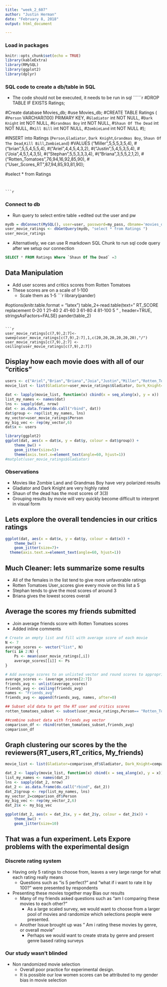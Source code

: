 ---
title: "week_2_607"
author: "Justin Herman"
date: "February 8, 2018"
output: html_document

---

### Load in packages 

```{r}
knitr::opts_chunk$set(echo = TRUE)
library(kableExtra)
library(RMySQL)
library(ggplot2)
library(dplyr)

```
### SQL code to create a db/table in SQL
+ The code should not be executed, it needs to be run in sql
``````{r}
#DROP TABLE IF EXISTS Ratings;

#Create database Movies_db;
#use Movies_db;
#CREATE TABLE Ratings (
#`Person` VARCHAR(100) PRIMARY KEY,
#`Gladiator`  int  NOT NULL,
#`Dark Knight`  int  NOT NULL,
#`Grandmas Boy`  int NOT NULL,
#`Shaun Of The Dead`  int NOT NULL,
#`Kill Bill`  int NOT NULL,
#`ZombieLand`  int NOT NULL
#);


#INSERT into Ratings (`Person`,`Gladiator`, `Dark Knight`,`Grandmas Boy`,	`Shaun Of The Dead`,`Kill Bill`,`ZombieLand`)
#VALUES ("Miller",5,5,5,3,5,4),
#("brian",5,5,4,5,5,4),
#("Ariel",4,4,5,4,3,2),
#("Justin",5,4,5,3,5,4),
#("Joia",4,5,1,4,3,5),
#("Stephan",5,5,3,3,3,4),
#("Briana",3,5,5,2,1,2),
#("Rotten_Tomatoes",76,94,16,92,85,90),
#("User_Scores_RT",87,94,85,93,81,90);



#select * from Ratings

```


```{r, echo=FALSE}

```

### Connect to db
+ Run query to select entire table
+edited out the user and pw

```{r}
mydb = dbConnect(MySQL(), user=user, password=my_pass, dbname='movies_db', host='localhost')
user_movie_ratings <- dbGetQuery(mydb, "select * from Ratings ")
user_movie_ratings

```

+ Alternatively, we can use R markdown SQL Chunk to run sql code query after we setup our connection
```{sql connection=mydb}
SELECT * FROM Ratings Where `Shaun Of The Dead` =3

```
## Data Manipulation
+  Add user scores and critics scores from Rotten Tomatoes
+ These scores are on a scale of 1-100
    + Scale them as 1-5
```{r, echo=FALSE} 
library(pander)

#options(knitr.table.format = "latex")
table_2<-read.table(text="
RT_SCORE replacement
0-20 1
21-40 2
41-60 3
61-80 4
81-100 5
" ,  header=TRUE, stringsAsFactors=FALSE)
pander(table_2)

```

```{r}
user_movie_ratings[c(7,9),2:7]<- sweep(user_movie_ratings[c(7,9),2:7],1,c(20,20,20,20,20,20),"/")
user_movie_ratings[c(7,9),2:7] <- ceiling(user_movie_ratings[c(7,9),2:7])
```

## Display how each movie does with all of our "critics"
```{r}

users <- c("Ariel","Brian","Briana","Joia","Justin","Miller","Rotten_Tomatoes","Stephan","User_scores_RT")
movie_list <- list(Gladiator=user_movie_ratings$Gladiator, Dark_Knight=user_movie_ratings$`Dark Knight`,Grandmas_Boy=user_movie_ratings$`Grandmas Boy`,Shaun_Of_The_dead=user_movie_ratings$`Shaun Of The Dead`,Kill_Bill=user_movie_ratings$`Kill Bill`,Zombie_Land =user_movie_ratings$ZombieLand)
                 
dat <- lapply(movie_list, function(x) cbind(x = seq_along(x), y = x))
list_my_names <- names(dat)
lns <- sapply(dat, nrow)
dat <- as.data.frame(do.call("rbind", dat))
dat$group <- rep(list_my_names, lns)
my_vector=user_movie_ratings$Person
my_big_vec <- rep(my_vector,6)
dat$x <- users

library(ggplot2)
ggplot(dat, aes(x = dat$x, y = dat$y, colour = dat$group)) +
    theme_bw() +
    geom_jitter(size=5)+
    theme(axis.text.x=element_text(angle=60, hjust=1))
#matplot(user_movie_ratings$Gladiator)
```
### Observations
+ Movies like Zombie Land and Grandmas Boy have very polarized results
+ Gladiator and Dark Knight are very highly rated
+ Shaun of the dead has the most scores of 3(3)
+ Grouping results by movie will very quickly become difficult to interpret in visual form

## Lets explore the overall tendencies in our critics ratings

```{r}


ggplot(dat, aes(x = dat$x, y = dat$y, colour = dat$x)) +
    theme_bw() +
    geom_jitter(size=7)+
  theme(axis.text.x=element_text(angle=60, hjust=1))
```

## Much Cleaner: lets summarize some results
+ All of the females in the list tend to give more unfavorable ratings
+ Rotten Tomatoes User_scores give every movie on this list a 5 
+ Stephan tends to give the most scores of around 3   
+ Briana gives the lowest scores overall


## Average the scores my friends submitted 
+ Join average friends score with Rotten Tomatoes scores 
+ Added inline comments
```{r}
# Create an empty list and fill with average score of each movie
N <- 7
average_scores <- vector("list", N)
for(i in 2:N) {
    Ps <- mean(user_movie_ratings[,i]) 
    average_scores[[i]] <- Ps
}

# Add average scores to an unlisted vector and round scores to appropriate values
average_scores <- (average_scores[2:7])
friends_avg <- unlist(average_scores)
friends_avg <- ceiling(friends_avg)
names <- "Friends_avg" 
friends_avg <- append(friends_avg, names, after=0)

## Subset old data to get the RT user and critics scores
rotten_tomatoes_subset <- subset(user_movie_ratings,Person== "Rotten_Tomatoes" | Person == "User_Scores_RT")

##combine subset data with friends_avg vector 
comparison_df <- rbind(rotten_tomatoes_subset,friends_avg)
comparison_df

```

## Graph clustering our scores by the the reviewers(RT_users,RT_critics, My_friends) 
```{r}
movie_list <- list(Gladiator=comparison_df$Gladiator, Dark_Knight=comparison_df$`Dark Knight`,Grandmas_Boy=comparison_df$`Grandmas Boy`,Shaun_Of_The_dead=comparison_df$`Shaun Of The Dead`,Kill_Bill=comparison_df$`Kill Bill`,Zombie_Land =comparison_df$ZombieLand)

dat_2 <- lapply(movie_list, function(x) cbind(x = seq_along(x), y = x))
list_my_names <- names(dat_2)
lns <- sapply(dat_2, nrow)
dat_2 <- as.data.frame(do.call("rbind", dat_2))
dat_2$group <- rep(list_my_names, lns)
my_vector_2=comparison_df$Person
my_big_vec <- rep(my_vector_2,6)
dat_2$x <- my_big_vec

ggplot(dat_2, aes(x = dat_2$x, y = dat_2$y, colour = dat_2$x)) +
    theme_bw() +
    geom_jitter(size=10)

```

## That was a fun experiment.  Lets Expore problems with the experimental design
### Discrete rating system
+ Having only 5 ratings to choose from, leaves a very large range for what each rating really means
    + Questions such as "is 5 perfect?" and "what if i want to rate it by 100?" were presented by respondents
+ Presenting these movies together may Bias our results
    + Many of my friends asked questions such as "am I comparing these movies to each other?"  
        + As a large scaled survey, we would want to choose from a larger pool of movies and randomize which selections people were presented.
    + Another Issue brought up was " Am i rating these movies by genre, or overall movie"
        + Perhaps we would want to create strata by genre and present genre based rating surveys

### Our study wasn't blinded
+ Non randomized movie selection
    + Overall poor practice for experimental design.  
    + It is possible our low women scores can be attributed to my gender bias in movie selection
    



